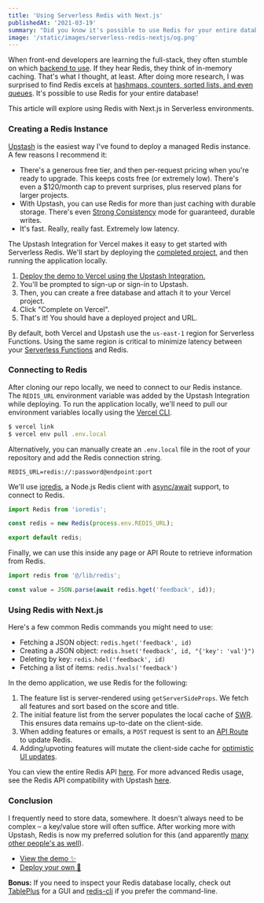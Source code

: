 ```yaml
---
title: 'Using Serverless Redis with Next.js'
publishedAt: '2021-03-19'
summary: "Did you know it's possible to use Redis for your entire database? Hashmaps, counters, sorted lists, and even queues. Learn how to deploy a Redis & Next.js app in a few short minutes."
image: '/static/images/serverless-redis-nextjs/og.png'
---
```


When front-end developers are learning the full-stack, they often stumble on which [backend to use](/blog/backend). If they hear Redis, they think of in-memory caching. That's what I thought, at least.
After doing more research, I was surprised to find Redis excels at [hashmaps, counters, sorted lists, and even queues](http://oldblog.antirez.com/post/take-advantage-of-redis-adding-it-to-your-stack.html). It's possible to use Redis for your entire database!

This article will explore using Redis with Next.js in Serverless environments.

### Creating a Redis Instance

[Upstash](https://upstash.com/) is the easiest way I've found to deploy a managed Redis instance. A few reasons I recommend it:

- There's a generous free tier, and then per-request pricing when you're ready to upgrade. This keeps costs free (or extremely low). There's even a $120/month cap to prevent surprises, plus reserved plans for larger projects.
- With Upstash, you can use Redis for more than just caching with durable storage. There's even [Strong Consistency](https://docs.upstash.com/docs/overall/consistency) mode for guaranteed, durable writes.
- It's fast. Really, really fast. Extremely low latency.

The Upstash Integration for Vercel makes it easy to get started with Serverless Redis. We'll start by deploying the [completed project](https://roadmap-redis.vercel.app/), and then running the application locally.

1. [Deploy the demo to Vercel using the Upstash Integration.](https://vercel.com/new/git/external?repository-url=https%3A%2F%2Fgithub.com%2Fvercel%2Fnext.js%2Ftree%2Fcanary%2Fexamples%2Fwith-redis&project-name=redis-roadmap&repository-name=redis-roadmap&demo-title=Redis%20Roadmap&demo-description=Create%20and%20upvote%20features%20for%20your%20product.&demo-url=https%3A%2F%2Froadmap-redis.vercel.app%2F&integration-ids=oac_V3R1GIpkoJorr6fqyiwdhl17)
2. You'll be prompted to sign-up or sign-in to Upstash.
3. Then, you can create a free database and attach it to your Vercel project.
4. Click "Complete on Vercel".
5. That's it! You should have a deployed project and URL.

By default, both Vercel and Upstash use the `us-east-1` region for Serverless Functions. Using the same region is critical to minimize latency between your [Serverless Functions](https://vercel.com/docs/serverless-functions/introduction) and Redis.

### Connecting to Redis

After cloning our repo locally, we need to connect to our Redis instance. The `REDIS_URL` environment variable was added by the Upstash Integration while deploying. To run the application locally, we'll need to pull our environment variables locally using the [Vercel CLI](https://vercel.com/download).

```jsx
$ vercel link
$ vercel env pull .env.local
```

Alternatively, you can manually create an `.env.local` file in the root of your repository and add the Redis connection string.

```jsx:.env.local
REDIS_URL=redis://:password@endpoint:port
```

We'll use [ioredis](https://github.com/luin/ioredis), a Node.js Redis client with [async/await](https://developer.mozilla.org/en-US/docs/Web/JavaScript/Reference/Statements/async_function) support, to connect to Redis.

```jsx:lib/redis.js
import Redis from 'ioredis';

const redis = new Redis(process.env.REDIS_URL);

export default redis;
```

Finally, we can use this inside any page or API Route to retrieve information from Redis.

```jsx
import redis from '@/lib/redis';

const value = JSON.parse(await redis.hget('feedback', id));
```

### Using Redis with Next.js

Here's a few common Redis commands you might need to use:

- Fetching a JSON object: `redis.hget('feedback', id)`
- Creating a JSON object: `redis.hset('feedback', id, "{'key': 'val'}")`
- Deleting by key: `redis.hdel('feedback', id)`
- Fetching a list of items: `redis.hvals('feedback')`

In the demo application, we use Redis for the following:

1. The feature list is server-rendered using `getServerSideProps`. We fetch all features and sort based on the score and title.
1. The initial feature list from the server populates the local cache of [SWR](swr.vercel.app). This ensures data remains up-to-date on the client-side.
1. When adding features or emails, a `POST` request is sent to an [API Route](https://nextjs.org/docs/api-routes/introduction) to update Redis.
1. Adding/upvoting features will mutate the client-side cache for [optimistic UI updates](https://swr.vercel.app/docs/mutation).

You can view the entire Redis API [here](https://redis.io/commands). For more advanced Redis usage, see the Redis API compatibility with Upstash [here](https://docs.upstash.com/docs/overall/rediscompatibility/).

### Conclusion

I frequently need to store data, somewhere. It doesn't always need to be complex – a key/value store will often suffice.
After working more with Upstash, Redis is now my preferred solution for this (and apparently [many other people's as well](https://www.freecodecamp.org/news/stack-overflow-developer-survey-2020-programming-language-framework-salary-data/)).

- [View the demo ✨](https://roadmap-redis.vercel.app/)
- [Deploy your own 🚀](https://vercel.com/new/git/external?repository-url=https%3A%2F%2Fgithub.com%2Fvercel%2Fnext.js%2Ftree%2Fcanary%2Fexamples%2Fwith-redis&project-name=redis-roadmap&repository-name=redis-roadmap&demo-title=Redis%20Roadmap&demo-description=Create%20and%20upvote%20features%20for%20your%20product.&demo-url=https%3A%2F%2Froadmap-redis.vercel.app%2F&integration-ids=oac_V3R1GIpkoJorr6fqyiwdhl17)

**Bonus:** If you need to inspect your Redis database locally, check out [TablePlus](https://tableplus.com/) for a GUI and [redis-cli](https://docs.upstash.com/docs/overall/getstarted#connect-to-your-database) if you prefer the command-line.
